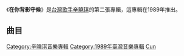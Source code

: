 {{multiple issues|
{{expand|time=2013-06-08T05:25:40+00:00}}
{{prose|time=2013-06-08T05:25:40+00:00}}
{{unreferenced|time=2013-06-08T05:25:40+00:00}}
}}
{{Album infobox | <!-- See Wikipedia:WikiProject_Albums -->
| Name      = 在你背影守候
| Type      = 專輯
| Artist    = [[辛曉琪|辛曉琪]]
| Cover     = 
| Released  = 1989年
| Recorded  = 
| Genre     = [[國語流行音樂|國語流行音樂]]
| Length    = 
| Label     = [[福茂唱片|福茂唱片]]
| Number    = 
| Producer  = 
| Last album = [[寂寞的冬|寂寞的冬]]<br />（1986年）
| This album = '''在你背影守候'''<br />（1989年）
| Next album = [[一夜之間|一夜之間]]<br />（1991年）
}}

《'''在你背影守候'''》是[[台灣|台灣]][[歌手|歌手]][[辛曉琪|辛曉琪]]的第二張專輯，這專輯在1989年推出。

==曲目==
{{Tracklist
| collapsed = 
| headline = 
| font_size = 
| total_length = 

| all_writing = 
| all_music = 
| all_lyrics = 
| all_arranger = 
| all_producer = 
| all_except = 

| extra_column =

| title1 = 在你背影守候
| note1 = 
| longnote1 = 
| music1 = [[黃舒駿|黃舒駿]]
| lyrics1 = 黃舒駿
| arranger1 = 
| producer1 = 
| extra1 = 
| length1 = 

| title2 = 親愛的你
| note2 = 
| longnote2 = 
| music2 = [[周治平|周治平]]
| lyrics2 = [[蔣慧琪|蔣慧琪]]
| arranger2 = [[洪敬堯|洪敬堯]]
| producer2 = 
| extra2 = 
| length2 = 

| title3 = 一場內心戲
| note3 = 
| longnote3 = 
| music3 = [[楊騰佑|楊騰佑]]
| lyrics3 = [[林雨|林雨]]
| arranger3 = 
| producer3 = 
| extra3 = 
| length3 = 

| title4 = 從不問我
| note4 = 
| longnote4 = 
| music4 = 倪柏聖
| lyrics4 = [[黃郁文|黃郁文]]
| arranger4 = 
| producer4 = 
| extra4 = 
| length4 = 

| title5 = 春天的背影
| note5 = 
| longnote5 = 
| music5 = [[李正帆|李正帆]]
| lyrics5 = [[李子恆|李子恆]]
| arranger5 = 
| producer5 = 
| extra5 = 
| length5 = 

| title6 = 陌生的愛人
| note6 = 
| longnote6 = 
| music6 = [[童安格|童安格]]
| lyrics6 = [[陳玉貞|娃娃]]
| arranger6 = 
| producer6 = 
| extra6 = 
| length6 = 

| title7 = 異鄉之旅
| note7 = 
| longnote7 = 
| music7 = [[陳美威|陳美威]]
| lyrics7 = [[王芝君|王芝君]]
| arranger7 = 
| producer7 = 
| extra7 = 
| length7 = 

| title8 = 漂泊的心
| note8 = 
| longnote8 = 
| music8 = [[黃麗星|黃麗星]]
| lyrics8 = [[黃浩然|黃浩然]]
| arranger8 = 
| producer8 = 
| extra8 = 
| length8 = 

| title9 = 再讓我許下承諾
| note9 = 
| longnote9 = 
| music9 = [[翁孝良|翁孝良]]
| lyrics9 = 翁孝良
| arranger9 = 
| producer9 = 
| extra9 = 
| length9 = 
}}

<!-- ==唱片版本== -->


<!-- ==音樂錄影帶== -->


<!-- ==派台歌成績== -->


<!-- ==備註== -->


{{辛曉琪}}

[[Category:辛曉琪音樂專輯|Category:辛曉琪音樂專輯]]
[[Category:1989年臺灣音樂專輯|Category:1989年臺灣音樂專輯]]
[[Category:春天題材樂曲|Cun]]